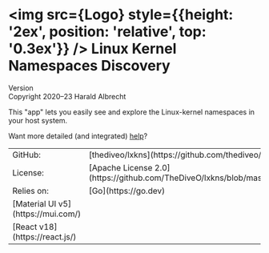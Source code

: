 
# <img src={Logo} style={{height: '2ex', position: 'relative', top: '0.3ex'}} /> Linux Kernel Namespaces Discovery

Version <span children={import.meta.env.REACT_APP_GIT_VERSION} /><br/>
Copyright 2020–23 Harald Albrecht

This "app" lets you easily see and explore the Linux-kernel namespaces in your
host system.

Want more detailed (and integrated) <a href="/help/lxkns">help</a>?

<table>
  <tbody>
    <tr>
      <td>GitHub:</td>
      <td>[thediveo/lxkns](https://github.com/thediveo/lxkns)</td>
    </tr><tr>
      <td>License:</td>
      <td>[Apache License 2.0](https://github.com/TheDiveO/lxkns/blob/master/LICENSE)</td>
    </tr>
    <tr>
      <td rowSpan={3} style={{verticalAlign: 'top'}}>Relies on:</td>
      <td>[Go](https://go.dev)</td>
    </tr>
    <tr>
      <td>[Material UI v5](https://mui.com/)</td>
    </tr>
    <tr>
      <td>[React v18](https://react.js/)</td>
    </tr>
  </tbody>
</table>
